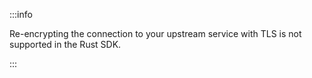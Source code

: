 :::info

Re-encrypting the connection to your upstream service with TLS is not supported in the Rust SDK.

:::
